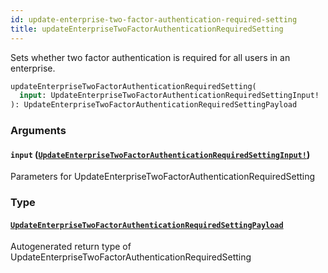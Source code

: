 ```yaml
---
id: update-enterprise-two-factor-authentication-required-setting
title: updateEnterpriseTwoFactorAuthenticationRequiredSetting
---
```


Sets whether two factor authentication is required for all users in an enterprise.

```graphql
updateEnterpriseTwoFactorAuthenticationRequiredSetting(
  input: UpdateEnterpriseTwoFactorAuthenticationRequiredSettingInput!
): UpdateEnterpriseTwoFactorAuthenticationRequiredSettingPayload

```

### Arguments

#### `input` ([`UpdateEnterpriseTwoFactorAuthenticationRequiredSettingInput!`](/docs/api/inputs/update-enterprise-two-factor-authentication-required-setting-input))

Parameters for UpdateEnterpriseTwoFactorAuthenticationRequiredSetting

### Type

#### [`UpdateEnterpriseTwoFactorAuthenticationRequiredSettingPayload`](/docs/api/objects/update-enterprise-two-factor-authentication-required-setting-payload)

Autogenerated return type of UpdateEnterpriseTwoFactorAuthenticationRequiredSetting
